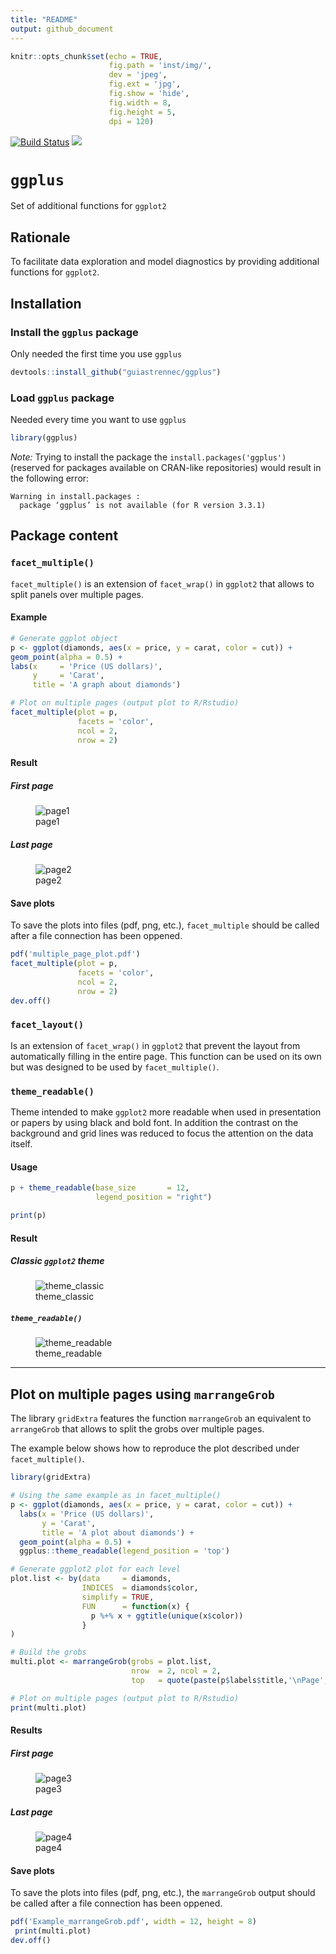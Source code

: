 ```yaml
---
title: "README"
output: github_document
---
```


```r
knitr::opts_chunk$set(echo = TRUE,
                      fig.path = 'inst/img/', 
                      dev = 'jpeg', 
                      fig.ext = 'jpg', 
                      fig.show = 'hide',
                      fig.width = 8, 
                      fig.height = 5, 
                      dpi = 120)
```

[![Build Status](https://travis-ci.org/guiastrennec/ggplus.svg?branch=master)](https://travis-ci.org/guiastrennec/ggplus)
![](http://www.r-pkg.org/badges/version/ggplus)

# `ggplus`

Set of additional functions for `ggplot2`


## Rationale

To facilitate data exploration and model diagnostics by providing additional functions for `ggplot2`.


## Installation

### Install the `ggplus` package 

Only needed the first time you use `ggplus`

```r
devtools::install_github("guiastrennec/ggplus")
```


### Load `ggplus` package

Needed every time you want to use `ggplus`

```r
library(ggplus)
```

*Note:* Trying to install the package the `install.packages('ggplus')` (reserved for packages available on CRAN-like repositories) would result in the following error:
```
Warning in install.packages :
  package ‘ggplus’ is not available (for R version 3.3.1)
```


## Package content

### `facet_multiple()`

`facet_multiple()` is an extension of `facet_wrap()` in `ggplot2` that allows to split panels over multiple pages.

#### Example
```r
# Generate ggplot object
p <- ggplot(diamonds, aes(x = price, y = carat, color = cut)) +
geom_point(alpha = 0.5) +
labs(x     = 'Price (US dollars)',
     y     = 'Carat',
     title = 'A graph about diamonds')

# Plot on multiple pages (output plot to R/Rstudio)
facet_multiple(plot = p, 
               facets = 'color', 
               ncol = 2, 
               nrow = 2)
```

#### Result
##### First page

![page1](inst/img/facet_multiple-1.jpg)


##### Last page

![page2](inst/img/facet_multiple-2.jpg)


#### Save plots

To save the plots into files (pdf, png, etc.), `facet_multiple` should be called after a file connection has been oppened.

```r
pdf('multiple_page_plot.pdf')
facet_multiple(plot = p, 
               facets = 'color', 
               ncol = 2, 
               nrow = 2)
dev.off()
```


### `facet_layout()`

Is an extension of `facet_wrap()` in `ggplot2` that prevent the layout from automatically filling in the entire page. This function can be used on its own but was designed to be used by `facet_multiple()`.


### `theme_readable()`

Theme intended to make `ggplot2` more readable when used in presentation or papers by using black and bold font. In addition the contrast on the background and grid lines was reduced to focus the attention on the data itself.


#### Usage

```r
p + theme_readable(base_size       = 12,
                   legend_position = "right")
```

```r
print(p)
```


#### Result
##### Classic `ggplot2` theme   

![theme_classic](inst/img/theme_classic-1.jpg)


##### `theme_readable()`   

![theme_readable](inst/img/theme_readable-1.jpg)


---

## Plot on multiple pages using `marrangeGrob`

The library `gridExtra` features the function `marrangeGrob` an equivalent to `arrangeGrob` that allows to split the grobs over multiple pages.

The example below shows how to reproduce the plot described under `facet_multiple()`.

```r
library(gridExtra)

# Using the same example as in facet_multiple()
p <- ggplot(diamonds, aes(x = price, y = carat, color = cut)) +
  labs(x = 'Price (US dollars)',
       y = 'Carat', 
       title = 'A plot about diamonds') +
  geom_point(alpha = 0.5) + 
  ggplus::theme_readable(legend_position = 'top')

# Generate ggplot2 plot for each level
plot.list <- by(data     = diamonds,
                INDICES  = diamonds$color,
                simplify = TRUE,
                FUN      = function(x) {
                  p %+% x + ggtitle(unique(x$color))
                }
)

# Build the grobs
multi.plot <- marrangeGrob(grobs = plot.list,
                           nrow  = 2, ncol = 2,
                           top   = quote(paste(p$labels$title,'\nPage', g, 'of', pages)))

# Plot on multiple pages (output plot to R/Rstudio)
print(multi.plot)
```

#### Results
##### First page   

![page3](inst/img/marrangeGrob-1.jpg)


##### Last page   

![page4](inst/img/marrangeGrob-2.jpg)


#### Save plots

To save the plots into files (pdf, png, etc.), the `marrangeGrob` output should be called after a file connection has been oppened.

```r
pdf('Example_marrangeGrob.pdf', width = 12, height = 8)
 print(multi.plot)
dev.off()
```
